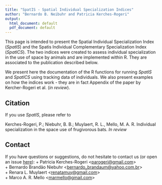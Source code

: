 ```yaml
---
title: "SpatIS - Spatial Individual Specialization Indices"
author: "Bernardo B. Neibuhr and Patricia Kerches-Rogeri"
output:
  html_document: default
  pdf_document: default
---
```


This page is intended to present the Spatial Individual Specialization Index (*SpatIS*) and the Spatis Individual Complementary Specialization Index (*SpatICS*). The two indices were created to assess individual specialization in the use of space by animals and are implemented within R. They are associated to the publication described below. 

We present here the documentation of the R functions for running *SpatIS* and *SpatICS* using tracking data of individuals. We also present examples on how the indices work - they are in fact Appendix of the paper by Kercher-Rogeri et al. (_in review_).

## Citation

If you use *SpatIS*, please refer to

Kerches-Rogeri, P.; Niebuhr, B. B.; Muylaert, R. L., Mello, M. A. R. Individual specialization in the space use of frugivorous bats. *In review*

## Contact

If you have questions or suggestions, do not hesitate to contact us (or open an issue [here](https://github.com/LEEClab/SpatIS/issues)):
+ Patricia Kerches-Rogeri <<parogeri@gmail.com>>  
+ Bernardo Brandão Niebuhr <<bernardo_brandaum@yahoo.com.br>>  
+ Renara L. Muylaert <<renatamuy@gmail.com>>  
+ Marco A. R. Mello <<marmello@gmail.com>>

